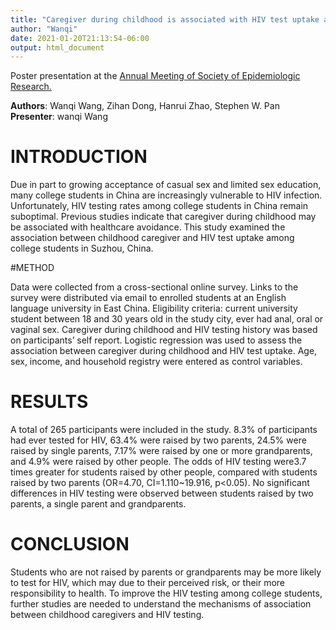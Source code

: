 ```yaml
---
title: "Caregiver during childhood is associated with HIV test uptake among Chinese college students: A cross-sectional study in Suzhou, China"
author: "Wanqi"
date: 2021-01-20T21:13:54-06:00
output: html_document
---
```


Poster presentation at the [Annual Meeting of Society of Epidemiologic Research.](https://epiresearch.org/)


**Authors**: Wanqi Wang, Zihan Dong, Hanrui Zhao, Stephen W. Pan
**Presenter**: wanqi Wang

# INTRODUCTION

Due in part to growing acceptance of casual sex and limited sex education, many
college students in China are increasingly vulnerable to HIV infection. Unfortunately, HIV testing
rates among college students in China remain suboptimal. Previous studies indicate that caregiver
during childhood may be associated with healthcare avoidance. This study examined the association
between childhood caregiver and HIV test uptake among college students in Suzhou, China.

#METHOD

Data were collected from a cross-sectional online survey. Links to the survey were distributed via
email to enrolled students at an English language university in East China. Eligibility criteria:
current university student between 18 and 30 years old in the study city, ever had anal, oral or
vaginal sex. Caregiver during childhood and HIV testing history was based on participants’ self
report. Logistic regression was used to assess the association between caregiver during childhood
and HIV test uptake. Age, sex, income, and household registry were entered as control variables.

# RESULTS

A total of 265 participants were included in the study. 8.3% of participants had ever tested for HIV,
63.4% were raised by two parents, 24.5% were raised by single parents, 7.17% were raised by one
or more grandparents, and 4.9% were raised by other people. The odds of HIV testing were3.7 times
greater for students raised by other people, compared with students raised by two parents
(OR=4.70, CI=1.110~19.916, p<0.05). No significant differences in HIV testing were observed
between students raised by two parents, a single parent and grandparents.

# CONCLUSION

Students who are not raised by parents or grandparents may be more likely to test for HIV, which
may due to their perceived risk, or their more responsibility to health. To improve the HIV testing
among college students, further studies are needed to understand the mechanisms of association
between childhood caregivers and HIV testing.